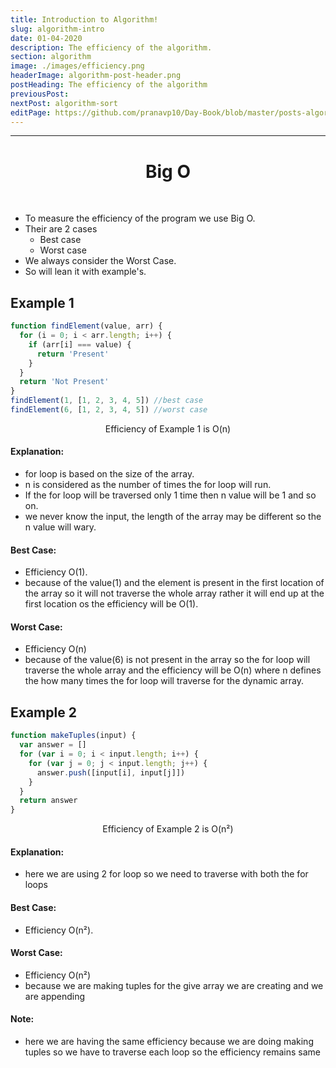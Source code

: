 ```yaml
---
title: Introduction to Algorithm!
slug: algorithm-intro
date: 01-04-2020
description: The efficiency of the algorithm.
section: algorithm
image: ./images/efficiency.png
headerImage: algorithm-post-header.png
postHeading: The efficiency of the algorithm
previousPost: 
nextPost: algorithm-sort
editPage: https://github.com/pranavp10/Day-Book/blob/master/posts-algorithm/00-algorithm-intro/algorithm-intro.mdx
---
```


<hr/>
<h1 style="text-align:center;">Big O</h1>

<br/>

- To measure the efficiency of the program we use Big O.
- Their are 2 cases 
    - Best case
    - Worst case 
- We always consider the Worst Case.
- So will lean it with example's.

## Example 1

```js
function findElement(value, arr) {
  for (i = 0; i < arr.length; i++) {
    if (arr[i] === value) {
      return 'Present'
    }
  }
  return 'Not Present'
}
findElement(1, [1, 2, 3, 4, 5]) //best case
findElement(6, [1, 2, 3, 4, 5]) //worst case
```
<p style="text-align:center;">Efficiency of Example 1 is O(n)</p>

#### Explanation:
- for loop is based on the size of the array.
- n is considered as the number of times the for loop will run.
- If the for loop will be traversed only 1 time then n value will be 1 and so on.
- we never know the input, the length of the array may be different so the n value will wary.    

#### Best Case:
- Efficiency O(1).
- because of the value(1) and the element is present in the first location of the array so it will not traverse the whole array rather it will end up at the first location os the efficiency will be O(1).

#### Worst Case:
- Efficiency O(n)
- because of the value(6) is not present in the array so the for loop will traverse the whole array and the efficiency will be O(n) where n defines the how many times the for loop will traverse for the dynamic array.

## Example 2

```js
function makeTuples(input) {
  var answer = []
  for (var i = 0; i < input.length; i++) {
    for (var j = 0; j < input.length; j++) {
      answer.push([input[i], input[j]])
    }
  }
  return answer
}
```

<p style="text-align:center;">Efficiency of Example 2 is O(n²)</p>

#### Explanation:
- here we are using 2 for loop so we need to traverse with both the for loops  

#### Best Case:
- Efficiency O(n²).

#### Worst Case:
- Efficiency O(n²)
- because we are making tuples for the give array we are creating and we are appending 

#### Note:
- here we are having the same efficiency because we are doing making tuples so we have to traverse each loop so the efficiency remains same



